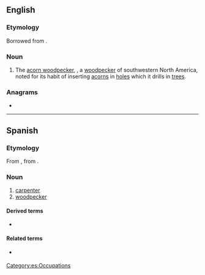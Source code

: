 ==English==

===Etymology===
Borrowed from {{bor|en|es|carpintero||carpenter; woodpecker}}.

===Noun===
{{en-noun}}

# The [[acorn woodpecker]], {{taxlink|Melanerpes formicivorus|species}}, a [[woodpecker]] of southwestern North America, noted for its habit of inserting [[acorn]]s in [[hole]]s which it drills in [[tree]]s.

===Anagrams===
* {{anagrams|en|a=aceinoprrt|certoparin}}

----

==Spanish==

===Etymology===
From {{etyl|LL.|es}} {{m|la|carpentārius||carpenter}}, from {{etyl|la|es}} {{m|la|carpentārius||wagon-maker, carriage-maker}}.

===Noun===
{{es-noun|m|f=carpintera}}

# [[carpenter]]
# [[woodpecker]]

====Derived terms====
* {{l|es|abeja carpintera}}

====Related terms====
* {{l|es|carpintería}} {{g|f}}

[[Category:es:Occupations]]